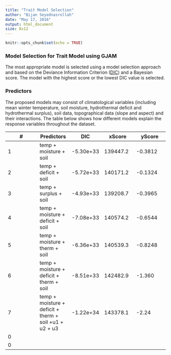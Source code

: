 ```yaml
---
title: "Trait Model Selection"
author: "Bijan Seyednasrollah"
date: "May 17, 2016"
output: html_document
size: 8x12
---
```


```r
knitr::opts_chunk$set(echo = TRUE)
```

### Model Selection for Trait Model using GJAM

The most appropriate model is selected using a model selection approach and based on the Deviance Information Criterion ([DIC](https://en.wikipedia.org/wiki/Deviance_information_criterion)) and a Bayesian score. The model with the highest score or the lowest DIC value is selected. 

### Predictors
The proposed models may consist of climatological variables (including mean winter temperature, soil moisture, hydrothermal deficit and hydrothermal surplus), soil data, topographical data (slope and aspect) and their interactions. The table below shows how different models explain the response variables throughout the dataset.

 __#__|__Predictors__|__DIC__|__xScore__|__yScore__
-|-|-|-|- 
1| temp + moisture + soil | -5.30e+33 | 139447.2 | -0.3812
2| temp + deficit  + soil | -5.72e+33 | 140171.2 | -0.1324
3| temp + surplus  + soil | -4.93e+33 | 139208.7 | -0.3965
4| temp + moisture + deficit  + soil | -7.08e+33| 140574.2 | -0.6544 
5| temp + moisture + therm + soil  | -6.36e+33 | 140539.3 | -0.8248
6| temp + moisture + deficit + therm + soil  | -8.51e+33 | 142482.9 | -1.360
7| temp + moisture + deficit + therm  + soil +u1 + u2 + u3 | -1.22e+34 |  143378.1|  -2.24
0|   |  |  |  
0|   |  |  |  
